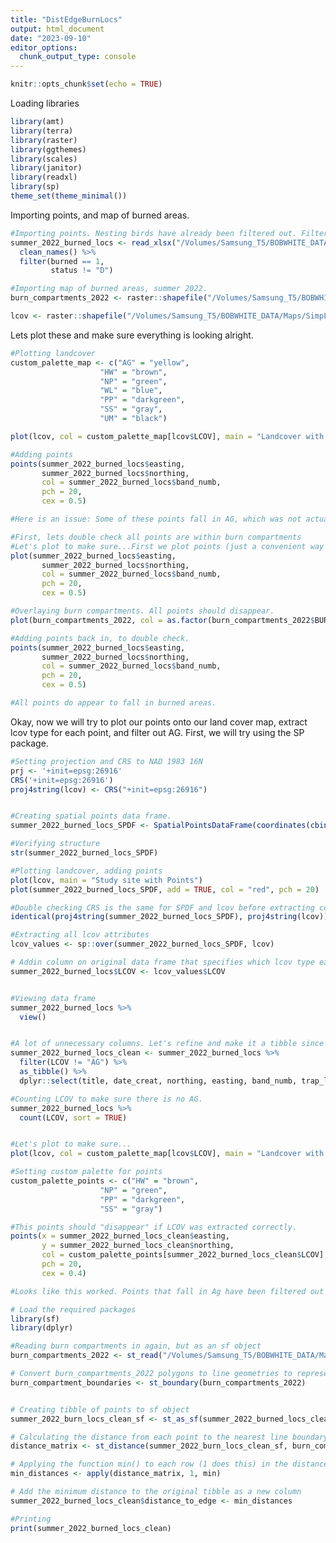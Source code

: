 ```yaml
---
title: "DistEdgeBurnLocs"
output: html_document
date: "2023-09-10"
editor_options: 
  chunk_output_type: console
---
```


```r
knitr::opts_chunk$set(echo = TRUE)
```

Loading libraries
```r
library(amt)
library(terra)
library(raster)
library(ggthemes)
library(scales)
library(janitor)
library(readxl)
library(sp)
theme_set(theme_minimal())
```

Importing points, and map of burned areas.
```r
#Importing points. Nesting birds have already been filtered out. Filtering for birds found in burned units (this attribute was added earlier in ArcGis)
summer_2022_burned_locs <- read_xlsx("/Volumes/Samsung_T5/BOBWHITE_DATA/Clean/Sum2022BurnedDist.xlsx") %>%
  clean_names() %>%
  filter(burned == 1,
         status != "D") 

#Importing map of burned areas, summer 2022.
burn_compartments_2022 <- raster::shapefile("/Volumes/Samsung_T5/BOBWHITE_DATA/Maps/Burn_Compartments2022/2022_BurnUnits.shp")

lcov <- raster::shapefile("/Volumes/Samsung_T5/BOBWHITE_DATA/Maps/SimpLcovLumped/SimplifiedLCOV_LumpedAbbreviated.shp")
```

Lets plot these and make sure everything is looking alright.
```r
#Plotting landcover
custom_palette_map <- c("AG" = "yellow", 
                    "HW" = "brown",
                    "NP" = "green",
                    "WL" = "blue",
                    "PP" = "darkgreen",
                    "SS" = "gray",
                    "UM" = "black")

plot(lcov, col = custom_palette_map[lcov$LCOV], main = "Landcover with Points")

#Adding points
points(summer_2022_burned_locs$easting, 
       summer_2022_burned_locs$northing, 
       col = summer_2022_burned_locs$band_numb, 
       pch = 20, 
       cex = 0.5)

#Here is an issue: Some of these points fall in AG, which was not actually burned (but within burned compartments). We must plot our points, extract covariates (lcov type) for each point, and filter out points in ag.

#First, lets double check all points are within burn compartments
#Let's plot to make sure...First we plot points (just a convenient way to set extent, since map of burn compartments is all of Ichauway)
plot(summer_2022_burned_locs$easting, 
       summer_2022_burned_locs$northing, 
       col = summer_2022_burned_locs$band_numb, 
       pch = 20, 
       cex = 0.5)

#Overlaying burn compartments. All points should disappear.
plot(burn_compartments_2022, col = as.factor(burn_compartments_2022$BURNDATE), add = TRUE)

#Adding points back in, to double check.
points(summer_2022_burned_locs$easting, 
       summer_2022_burned_locs$northing, 
       col = summer_2022_burned_locs$band_numb, 
       pch = 20, 
       cex = 0.5)

#All points do appear to fall in burned areas.
```

Okay, now we will try to plot our points onto our land cover map, extract lcov type for each point, and filter out AG.
First, we will try using the SP package. 
```r
#Setting projection and CRS to NAD 1983 16N
prj <- '+init=epsg:26916'
CRS('+init=epsg:26916')
proj4string(lcov) <- CRS("+init=epsg:26916") 


#Creating spatial points data frame.
summer_2022_burned_locs_SPDF <- SpatialPointsDataFrame(coordinates(cbind(summer_2022_burned_locs$easting, summer_2022_burned_locs$northing)), data = summer_2022_burned_locs, proj4string = CRS(prj))

#Verifying structure
str(summer_2022_burned_locs_SPDF)

#Plotting landcover, adding points
plot(lcov, main = "Study site with Points") 
plot(summer_2022_burned_locs_SPDF, add = TRUE, col = "red", pch = 20)

#Double checking CRS is the same for SPDF and lcov before extracting covariates.
identical(proj4string(summer_2022_burned_locs_SPDF), proj4string(lcov))

#Extracting all lcov attributes
lcov_values <- sp::over(summer_2022_burned_locs_SPDF, lcov)

# Addin column on original data frame that specifies which lcov type each point falls into. Only adding LCOV attribute (there are a lot)
summer_2022_burned_locs$LCOV <- lcov_values$LCOV


#Viewing data frame
summer_2022_burned_locs %>%
  view()


#A lot of unnecessary columns. Let's refine and make it a tibble since its 2023. We'll also filter out points in AG.
summer_2022_burned_locs_clean <- summer_2022_burned_locs %>% 
  filter(LCOV != "AG") %>% 
  as_tibble() %>%
  dplyr::select(title, date_creat, northing, easting, band_numb, trap_locat, LCOV)

#Counting LCOV to make sure there is no AG.
summer_2022_burned_locs %>%
  count(LCOV, sort = TRUE)


#Let's plot to make sure...
plot(lcov, col = custom_palette_map[lcov$LCOV], main = "Landcover with Points (SP)")

#Setting custom palette for points
custom_palette_points <- c("HW" = "brown",
                    "NP" = "green",
                    "PP" = "darkgreen",
                    "SS" = "gray")

#This points should "disappear" if LCOV was extracted correctly.
points(x = summer_2022_burned_locs_clean$easting, 
       y = summer_2022_burned_locs_clean$northing, 
       col = custom_palette_points[summer_2022_burned_locs_clean$LCOV], 
       pch = 20, 
       cex = 0.4)

#Looks like this worked. Points that fall in Ag have been filtered out and LCOV column is correct. This may be useful, later.
```

```r
# Load the required packages
library(sf)
library(dplyr)

#Reading burn compartments in again, but as an sf object
burn_compartments_2022 <- st_read("/Volumes/Samsung_T5/BOBWHITE_DATA/Maps/Burn_Compartments2022/2022_BurnUnits.shp")

# Convert burn_compartments_2022 polygons to line geometries to represent their boundaries.
burn_compartment_boundaries <- st_boundary(burn_compartments_2022)


# Creating tibble of points to sf object
summer_2022_burn_locs_clean_sf <- st_as_sf(summer_2022_burned_locs_clean, coords = c("easting", "northing"), crs = st_crs(burn_compartments_2022))

# Calculating the distance from each point to the nearest line boundary of the burn compartments, storing it in matrix
distance_matrix <- st_distance(summer_2022_burn_locs_clean_sf, burn_compartment_boundaries)

# Applying the function min() to each row (1 does this) in the distance matrix
min_distances <- apply(distance_matrix, 1, min)

# Add the minimum distance to the original tibble as a new column
summer_2022_burned_locs_clean$distance_to_edge <- min_distances

#Printing
print(summer_2022_burned_locs_clean)

```

